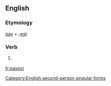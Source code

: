 ==English==

===Etymology===
[[pay]] + [[-est]]

===Verb===
{{en-verb form}}

# {{archaic}} {{form of|Second-person singular simple present form|pay}}

[[Category:English second-person singular forms]]

[[fr:payest]]